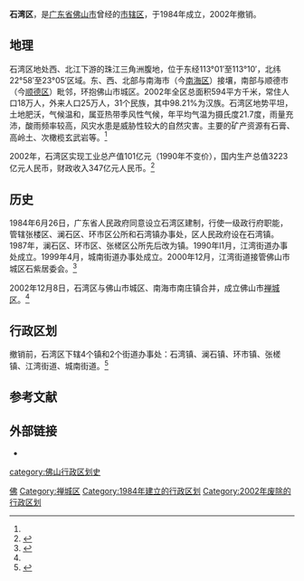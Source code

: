{{noteTA|
1=zh-hans:南庄镇; zh-hant:南莊鎮
}}
'''石湾区'''，是[[广东省|广东省]][[佛山市|佛山市]]曾经的[[市辖区|市辖区]]，于1984年成立，2002年撤销。
==地理==
石湾区地处西、北江下游的珠江三角洲腹地，位于东经113°01′至113°10′，北纬22°58′至23°05′区域。东、西、北部与南海市（今[[南海区|南海区]]）接壤，南部与顺德市（今[[顺德区|顺德区]]）毗邻，环抱佛山市城区。2002年全区总面积594平方千米，常住人口18万人，外来人口25万人，31个民族，其中98.21%为汉族。石湾区地势平坦，土地肥沃，气候温和，属亚热带季风性气候，年平均气温为摄氏度21.7度，雨量充沛，酸雨频率较高，风灾水患是威胁性较大的自然灾害。主要的矿产资源有石膏、高岭土、次橄榄玄武岩等。<ref name=《佛山市石湾区志1984-2002》p=1></ref>

2002年，石湾区实现工业总产值101亿元（1990年不变价），国内生产总值3223亿元人民币，财政收入347亿元人民币。<ref name=《佛山市石湾区志1984-2002》p=1>{{Harvnb|佛山市石湾区志 1984-2002|2012.09|p=1}}</ref>

==历史==
1984年6月26日，广东省人民政府同意设立石湾区建制，行使一级政行府职能，管辖张楼区、澜石区、环市区公所和石湾镇办事处，区人民政府设在石湾镇。1987年，澜石区、环市区、张槎区公所先后改为镇。1990年l1月，江湾街道办事处成立。1999年4月，城南街道办事处成立。2000年12月，江湾街道接管佛山市城区石紫居委会。<ref name=《佛山市石湾区志1984-2002》p=35-36>{{Harvnb|佛山市石湾区志 1984-2002|2012.09|p=35-36}}</ref>

2002年12月8日，石湾区与佛山市城区、南海市南庄镇合并，成立佛山市[[禅城区|禅城区]]。<ref name=《佛山市石湾区志1984-2002》p=35-36></ref>

==行政区划==
撤销前，石湾区下辖4个镇和2个街道办事处：石湾镇、澜石镇、环市镇、张槎镇、江湾街道、城南街道。<ref name=《佛山市石湾区志1984-2002》p=36-37>{{Harvnb|佛山市石湾区志 1984-2002|2012.09|p=36-37}}</ref>
== 参考文献 ==
{{reflist|2}}

==外部链接==
*{{Cite book | author = 佛山市禅城区地方志办公室编 | title = 《佛山市石湾区志 1984-2002》 | location = 广东 | publisher = 广州：广东人民出版社 | date = 2012.09 | language = zh-hans }}

{{广东行政区划小作品}}
{{DEFAULTSORT:S}}
[[Category:广东已撤消的市辖区|佛]]
[[category:佛山行政区划史|category:佛山行政区划史]]
[[Category:禅城区|Category:禅城区]]
[[Category:1984年建立的行政区划|Category:1984年建立的行政区划]]
[[Category:2002年废除的行政区划|Category:2002年废除的行政区划]]